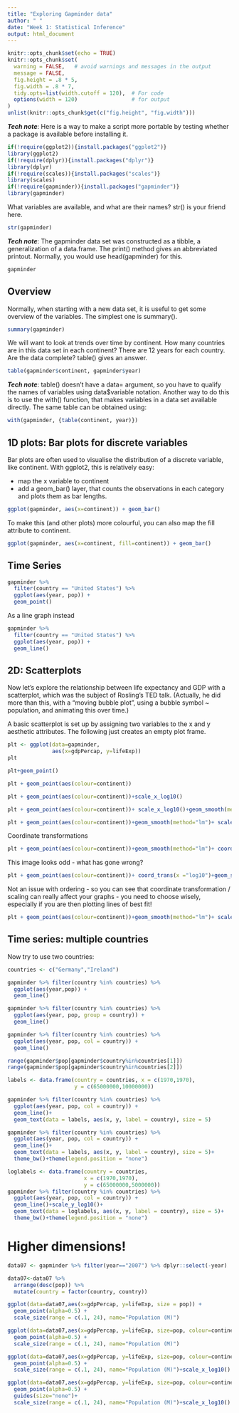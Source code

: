 ---
title: "Exploring Gapminder data"
author: " "
date: "Week 1: Statistical Inference"
output: html_document
---
  
```{r setup, include=FALSE}
knitr::opts_chunk$set(echo = TRUE)
knitr::opts_chunk$set(
  warning = FALSE,   # avoid warnings and messages in the output
  message = FALSE,
  fig.height = .8 * 5,
  fig.width = .8 * 7,
  tidy.opts=list(width.cutoff = 120),  # For code
  options(width = 120)                 # for output
)
unlist(knitr::opts_chunk$get(c("fig.height", "fig.width")))

```

___Tech note___: Here is a way to make a script more portable by testing whether a package is available before installing it.




```{r packages}
if(!require(ggplot2)){install.packages("ggplot2")}
library(ggplot2)
if(!require(dplyr)){install.packages("dplyr")}
library(dplyr)
if(!require(scales)){install.packages("scales")}
library(scales)
if(!require(gapminder)){install.packages("gapminder")}
library(gapminder)
```

What variables are available, and what are their names? str() is your friend here.

```{r}
str(gapminder)
```

___Tech note___: The gapminder data set was constructed as a tibble, a generalization of a data.frame. The print() method gives an abbreviated printout. Normally, you would use head(gapminder) for this.


```{r}
gapminder
```

## Overview
Normally, when starting with a new data set, it is useful to get some overview of the variables. The simplest one is summary().

```{r}
summary(gapminder)
```

We will want to look at trends over time by continent. How many countries are in this data set in each continent? There are 12 years for each country. Are the data complete? table() gives an answer.

```{r}
table(gapminder$continent, gapminder$year)
```


___Tech note___: table() doesn’t have a data= argument, so you have to qualify the names of variables using data$variable notation. Another way to do this is to use the with() function, that makes variables in a data set available directly. The same table can be obtained using:
  
```{r}
with(gapminder, {table(continent, year)})
```

## 1D plots: Bar plots for discrete variables

Bar plots are often used to visualise the distribution of a discrete variable, like continent. With ggplot2, this is relatively easy:
  
  - map the x variable to continent
- add a geom_bar() layer, that counts the observations in each category and plots them as bar lengths.

```{r}
ggplot(gapminder, aes(x=continent)) + geom_bar()
```


To make this (and other plots) more colourful, you can also map the fill attribute to continent.

```{r}
ggplot(gapminder, aes(x=continent, fill=continent)) + geom_bar()
```

## Time Series

```{r USApop}
gapminder %>% 
  filter(country == "United States") %>% 
  ggplot(aes(year, pop)) +
  geom_point()
```

As a line graph instead

```{r USApopLine}
gapminder %>% 
  filter(country == "United States") %>% 
  ggplot(aes(year, pop)) +
  geom_line()
```


## 2D: Scatterplots
Now let’s explore the relationship between life expectancy and GDP with a scatterplot, which was the subject of Rosling’s TED talk. (Actually, he did more than this, with a “moving bubble plot”, using a bubble symbol ~ population, and animating this over time.)

A basic scatterplot is set up by assigning two variables to the x and y aesthetic attributes. The following just creates an empty plot frame.

```{r}
plt <- ggplot(data=gapminder,
              aes(x=gdpPercap, y=lifeExp))
plt
```

```{r}
plt+geom_point()
```

```{r}
plt + geom_point(aes(colour=continent))
```

```{r}
plt + geom_point(aes(colour=continent))+scale_x_log10()
```



```{r}
plt + geom_point(aes(colour=continent))+ scale_x_log10()+geom_smooth(method="lm")
```


```{r}
plt + geom_point(aes(colour=continent))+geom_smooth(method="lm")+ scale_x_log10()
```


Coordinate transformations

```{r}
plt + geom_point(aes(colour=continent))+geom_smooth(method="lm")+ coord_trans(x ="log10")
```



This image looks odd - what has gone wrong?
  
```{r}
plt + geom_point(aes(colour=continent))+ coord_trans(x ="log10")+geom_smooth(method="lm")
```

Not an issue with ordering - so you can see that coordinate transformation / scaling can really affect your graphs - you need to choose wisely, especially if you are then plotting lines of best fit!
  
```{r}
plt + geom_point(aes(colour=continent))+geom_smooth(method="lm")+ scale_x_log10()+coord_trans(x = scales::exp_trans(10))
```


## Time series: multiple countries

Now try to use two countries:
  
```{r}
countries <- c("Germany","Ireland")

gapminder %>% filter(country %in% countries) %>% 
  ggplot(aes(year,pop)) +
  geom_line()
```

```{r}
gapminder %>% filter(country %in% countries) %>% 
  ggplot(aes(year, pop, group = country)) +
  geom_line()

```

```{r}
gapminder %>% filter(country %in% countries) %>% 
  ggplot(aes(year, pop, col = country)) +
  geom_line()
```


```{r}
range(gapminder$pop[gapminder$country%in%countries[1]])
range(gapminder$pop[gapminder$country%in%countries[2]])

labels <- data.frame(country = countries, x = c(1970,1970),
                     y = c(65000000,10000000))
```



```{r}
gapminder %>% filter(country %in% countries) %>% 
  ggplot(aes(year, pop, col = country)) +
  geom_line()+
  geom_text(data = labels, aes(x, y, label = country), size = 5) 
```

```{r}
gapminder %>% filter(country %in% countries) %>% 
  ggplot(aes(year, pop, col = country)) +
  geom_line()+
  geom_text(data = labels, aes(x, y, label = country), size = 5)+
  theme_bw()+theme(legend.position = "none")
```


```{r}
loglabels <- data.frame(country = countries, 
                        x = c(1970,1970),
                        y = c(65000000,5000000))
gapminder %>% filter(country %in% countries) %>% 
  ggplot(aes(year, pop, col = country)) +
  geom_line()+scale_y_log10()+
  geom_text(data = loglabels, aes(x, y, label = country), size = 5)+
  theme_bw()+theme(legend.position = "none")
```



# Higher dimensions!

```{r}
data07 <- gapminder %>% filter(year=="2007") %>% dplyr::select(-year)

data07<-data07 %>%
  arrange(desc(pop)) %>%
  mutate(country = factor(country, country))
```

```{r bubbleplot}
ggplot(data=data07,aes(x=gdpPercap, y=lifeExp, size = pop)) +
  geom_point(alpha=0.5) +
  scale_size(range = c(.1, 24), name="Population (M)")
```


```{r colourfulbubbles}
ggplot(data=data07,aes(x=gdpPercap, y=lifeExp, size=pop, colour=continent)) +
  geom_point(alpha=0.5) +
  scale_size(range = c(.1, 24), name="Population (M)")
```


```{r}
ggplot(data=data07,aes(x=gdpPercap, y=lifeExp, size=pop, colour=continent)) +
  geom_point(alpha=0.5) +
  scale_size(range = c(.1, 24), name="Population (M)")+scale_x_log10()

```



```{r}
ggplot(data=data07,aes(x=gdpPercap, y=lifeExp, size=pop, colour=continent)) +
  geom_point(alpha=0.5) +
  guides(size="none")+
  scale_size(range = c(.1, 24), name="Population (M)")+scale_x_log10()
```




